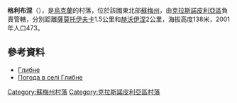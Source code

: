 {{coord|50|49|59|N|35|5|30|E|scale:100000_region:UA|display=title}}

'''格利布涅'''（{{lang-uk|Глибне}}），是[[烏克蘭|烏克蘭]]的村落，位於該國東北部[[蘇梅州|蘇梅州]]，由[[克拉斯諾皮利亞區|克拉斯諾皮利亞區]]負責管轄，分別距離[[薩莫托伊夫卡|薩莫托伊夫卡]]1.5公里和[[赫沃伊涅|赫沃伊涅]]2公里，海拔高度138米，2001年人口473。

==參考資料==
* [http://w1.c1.rada.gov.ua/pls/z7502/A005?rdat1=02.02.2010&rf7571=29148 Глибне]{{dead link|date=2018年3月 |bot=InternetArchiveBot |fix-attempted=yes }}
* [http://weather.in.ua/ua/symskaja/5143 Погода в селі Глибне] {{Wayback|url=http://weather.in.ua/ua/symskaja/5143 |date=20111219235912 }}

{{DEFAULTSORT:Глибне}}

[[Category:蘇梅州村落|Category:蘇梅州村落]]
[[Category:克拉斯諾皮利亞區村落|Category:克拉斯諾皮利亞區村落]]


{{Sumy-geo-stub}}